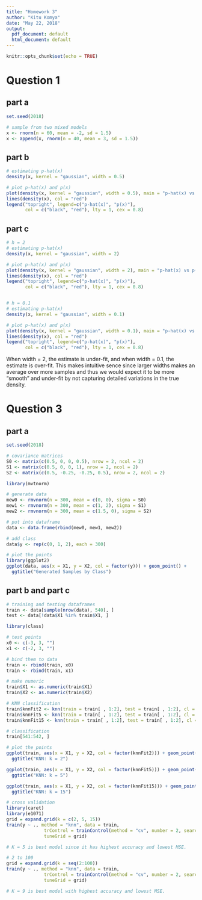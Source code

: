 ---
title: "Homework 3"
author: "Kitu Komya"
date: "May 22, 2018"
output:
  pdf_document: default
  html_document: default
---

```{r setup, include=FALSE}
knitr::opts_chunk$set(echo = TRUE)
```

# Question 1
## part a
```{r}
set.seed(2018)

# sample from two mixed models
x <- rnorm(n = 60, mean = -2, sd = 1.5)
x <- append(x, rnorm(n = 40, mean = 3, sd = 1.5))
```

## part b
```{r}
# estimating p-hat(x)
density(x, kernel = "gaussian", width = 0.5)

# plot p-hat(x) and p(x)
plot(density(x, kernel = "gaussian", width = 0.5), main = "p-hat(x) vs p(x): KDE with width = 0.5")
lines(density(x), col = "red")
legend("topright", legend=c("p-hat(x)", "p(x)"),
       col = c("black", "red"), lty = 1, cex = 0.8)
```

## part c
```{r}
# h = 2
# estimating p-hat(x)
density(x, kernel = "gaussian", width = 2)

# plot p-hat(x) and p(x)
plot(density(x, kernel = "gaussian", width = 2), main = "p-hat(x) vs p(x): KDE with width = 2")
lines(density(x), col = "red")
legend("topright", legend=c("p-hat(x)", "p(x)"),
       col = c("black", "red"), lty = 1, cex = 0.8)


# h = 0.1
# estimating p-hat(x)
density(x, kernel = "gaussian", width = 0.1)

# plot p-hat(x) and p(x)
plot(density(x, kernel = "gaussian", width = 0.1), main = "p-hat(x) vs p(x): KDE with width = 0.1")
lines(density(x), col = "red")
legend("topright", legend=c("p-hat(x)", "p(x)"),
       col = c("black", "red"), lty = 1, cex = 0.8)
```

When width = 2, the estimate is under-fit, and when width = 0.1, the estimate is over-fit. This makes intuitive sence since larger widths makes an average over more samples and thus we would expect it to be more "smooth" and under-fit by not capturing detailed variations in the true density. 

# Question 3
## part a
```{r}
set.seed(2018)

# covariance matrices
S0 <- matrix(c(0.5, 0, 0, 0.5), nrow = 2, ncol = 2)
S1 <- matrix(c(0.5, 0, 0, 1), nrow = 2, ncol = 2)
S2 <- matrix(c(0.5, -0.25, -0.25, 0.5), nrow = 2, ncol = 2)

library(mvtnorm)

# generate data
mew0 <- rmvnorm(n = 300, mean = c(0, 0), sigma = S0)
mew1 <- rmvnorm(n = 300, mean = c(1, 2), sigma = S1)
mew2 <- rmvnorm(n = 300, mean = c(1.5, 0), sigma = S2)

# put into dataframe
data <- data.frame(rbind(mew0, mew1, mew2))

# add class
data$y <- rep(c(0, 1, 2), each = 300)

# plot the points
library(ggplot2)
ggplot(data, aes(x = X1, y = X2, col = factor(y))) + geom_point() + 
  ggtitle("Generated Samples by Class")
```

## part b and part c
```{r}
# training and testing dataframes
train <- data[sample(nrow(data), 540), ]
test <- data[!data$X1 %in% train$X1, ]

library(class)

# test points
x0 <- c(-3, 3, "")
x1 <- c(-2, 3, "")

# bind them to data
train <- rbind(train, x0)
train <- rbind(train, x1)

# make numeric
train$X1 <- as.numeric(train$X1)
train$X2 <- as.numeric(train$X2)

# KNN classification
train$knnFit2 <- knn(train = train[ , 1:2], test = train[ , 1:2], cl = train[ , 3], k = 2)
train$knnFit5 <- knn(train = train[ , 1:2], test = train[ , 1:2], cl = train[ , 3], k = 5)
train$knnFit15 <- knn(train = train[ , 1:2], test = train[ , 1:2], cl = train[ , 3], k = 15)

# classification
train[541:542, ]

# plot the points
ggplot(train, aes(x = X1, y = X2, col = factor(knnFit2))) + geom_point() + 
  ggtitle("KNN: k = 2")

ggplot(train, aes(x = X1, y = X2, col = factor(knnFit5))) + geom_point() + 
  ggtitle("KNN: k = 5")

ggplot(train, aes(x = X1, y = X2, col = factor(knnFit15))) + geom_point() + 
  ggtitle("KNN: k = 15")

# cross validation
library(caret)
library(e1071)
grid = expand.grid(k = c(2, 5, 15))
train(y ~ ., method = "knn", data = train, 
              trControl = trainControl(method = "cv", number = 2, search = "grid"), 
              tuneGrid = grid)

# K = 5 is best model since it has highest accuracy and lowest MSE.

# 2 to 100
grid = expand.grid(k = seq(2:100))
train(y ~ ., method = "knn", data = train, 
              trControl = trainControl(method = "cv", number = 2, search = "grid"), 
              tuneGrid = grid)

# K = 9 is best model with highest accuracy and lowest MSE.

```

